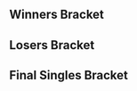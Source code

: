 {{DISPLAYTITLE: SALT: ''Melee'' Singles Bracket}}{{SetGame|melee}}
{{tabs static
|name1=Overview
|link1=SALT/Melee
|name2=Singles Bracket
|link2=SALT/Melee/Singles Bracket
|name3=Doubles Bracket
|link3=SALT/Melee/Doubles Bracket
|This=2
}}

==Winners Bracket==
{{32DEWBracketA
|tourneylink=SALT/Melee
|tourneyname=SALT
|r1m1p1=Mahie |r1m1p1flag=fr |r1m1p1score={{win}} |r1m1win=1
|r1m1p2=Bye |r1m1p2flag= |r1m1p2score=
|r1m2p1=Psylo |r1m2p1flag=fr |r1m2p1score=2 |r1m2win=1
|r1m2p2=Kafka |r1m2p2flag=us |r1m2p2score=0
|r1m3p1=RAOUL |r1m3p1flag=fr |r1m3p1score={{win}} |r1m3win=1
|r1m3p2=Bye |r1m3p2flag= |r1m3p2score=
|r1m4p1=junkyCat |r1m4p1flag=fr |r1m4p1score=0 |r1m4win=2
|r1m4p2=Baby |r1m4p2flag=fr |r1m4p2score=2
|r1m5p1=Leon |r1m5p1flag=fr |r1m5p1score={{win}} |r1m5win=1
|r1m5p2=Bye |r1m5p2flag= |r1m5p2score=
|r1m6p1=FunkyDonkey |r1m6p1flag=fr |r1m6p1score=0 |r1m6win=2
|r1m6p2=Solo |r1m6p2flag=fr |r1m6p2score=2
|r1m7p1=Meljin |r1m7p1flag=fr |r1m7p1score={{win}} |r1m7win=1
|r1m7p2=Bye |r1m7p2flag= |r1m7p2score=
|r1m8p1=Bobi |r1m8p1flag=fr |r1m8p1score=2 |r1m8win=1
|r1m8p2=Nova |r1m8p2flag=fr |r1m8p2score=0

|r1m9p1=Tekk |r1m9p1flag=fr |r1m9p1score={{win}} |r1m9win=1
|r1m9p2=Bye |r1m9p2flag= |r1m9p2score=
|r1m10p1=Hercules |r1m10p1flag=fr |r1m10p1score=2 |r1m10win=1
|r1m10p2=Sath |r1m10p2flag=fr |r1m10p2score=0
|r1m11p1=yogui |r1m11p1flag=fr |r1m11p1score={{win}} |r1m11win=1
|r1m11p2=Bye |r1m11p2flag= |r1m11p2score=
|r1m12p1=Wily |r1m12p1flag=fr |r1m12p1score=2 |r1m12win=1
|r1m12p2=baku |r1m12p2flag=fr |r1m12p2score=0
|r1m13p1=beLia |r1m13p1flag=fr |r1m13p1score={{win}} |r1m13win=1
|r1m13p2=Bye |r1m13p2flag= |r1m13p2score=
|r1m14p1=Jerem |r1m14p1flag=fr |r1m14p1score=2 |r1m14win=1
|r1m14p2=Follow |r1m14p2flag=fr |r1m14p2score=0
|r1m15p1=CaptainJack |r1m15p1flag=jp |r1m15p1score={{win}} |r1m15win=1
|r1m15p2=Bye |r1m15p2flag= |r1m15p2score=
|r1m16p1=Rach |r1m16p1flag=fr |r1m16p1score=2 |r1m16win=1
|r1m16p2=Bro |r1m16p2flag=fr |r1m16p2score=0

|r2m1p1=Mahie |r2m1p1flag=fr |r2m1p1score=3 |r2m1win=1
|r2m1p2=Psylo |r2m1p2flag=fr |r2m1p2score=0
|r2m2p1=RAOUL |r2m2p1flag=fr |r2m2p1score=2 |r2m2win=1
|r2m2p2=Baby |r2m2p2flag=fr |r2m2p2score=0
|r2m3p1=Leon |r2m3p1flag=fr |r2m3p1score=2 |r2m3win=1
|r2m3p2=Solo |r2m3p2flag=fr |r2m3p2score=0
|r2m4p1=Meljin |r2m4p1flag=fr |r2m4p1score=2 |r2m4win=1
|r2m4p2=Bobi |r2m4p2flag=fr |r2m4p2score=1
|r2m5p1=Tekk |r2m5p1flag=fr |r2m5p1score=2 |r2m5win=1
|r2m5p2=Hercules |r2m5p2flag=fr |r2m5p2score=0
|r2m6p1=yogui |r2m6p1flag=fr |r2m6p1score=0 |r2m6win=2
|r2m6p2=Wily |r2m6p2flag=fr |r2m6p2score=2
|r2m7p1=beLia |r2m7p1flag=fr |r2m7p1score=2 |r2m7win=1
|r2m7p2=Jerem |r2m7p2flag=fr |r2m7p2score=0
|r2m8p1=CaptainJack |r2m8p1flag=jp |r2m8p1score=2 |r2m8win=1
|r2m8p2=Rach |r2m8p2flag=fr |r2m8p2score=1

|r3m1p1=Mahie |r3m1p1flag=fr |r3m1p1score=3 |r3m1win=1
|r3m1p2=RAOUL |r3m1p2flag=fr |r3m1p2score=0
|r3m2p1=Leon |r3m2p1flag=fr |r3m2p1score=3 |r3m2win=1
|r3m2p2=Meljin |r3m2p2flag=fr |r3m2p2score=1
|r3m3p1=Tekk |r3m3p1flag=fr |r3m3p1score=3 |r3m3win=1
|r3m3p2=Wily |r3m3p2flag=fr |r3m3p2score=0
|r3m4p1=beLia |r3m4p1flag=fr |r3m4p1score=3 |r3m4win=1
|r3m4p2=CaptainJack |r3m4p2flag=jp |r3m4p2score=0

|r4m1p1=Mahie |r4m1p1flag=fr |r4m1p1score=3 |r4m1win=1
|r4m1p2=Leon |r4m1p2flag=fr |r4m1p2score=2
|r4m1p1char1=fox |r4m1p1stock1=1 |r4m1p2char1=marth |r4m1p2stock1=0 |r4m1win1=1 |r4m1stage1=Yoshi's Story
|r4m1p1char2=fox |r4m1p1stock2=0 |r4m1p2char2=marth |r4m1p2stock2=1 |r4m1win2=2 |r4m1stage2=Final Destination
|r4m1p1char3=fox |r4m1p1stock3=1 |r4m1p2char3=marth |r4m1p2stock3=0 |r4m1win3=1 |r4m1stage3=Dream Land
|r4m1p1char4=fox |r4m1p1stock4=0 |r4m1p2char4=marth |r4m1p2stock4=1 |r4m1win4=2 |r4m1stage4=Fountain of Dreams
|r4m1p1char5=fox |r4m1p1stock5=2 |r4m1p2char5=marth |r4m1p2stock5=0 |r4m1win5=1 |r4m1stage5=Pokémon Stadium
|r4m1date=June 4, 2017
|r4m1details={{BracketMatchDetails|reddit=|comment=|vod=https://www.youtube.com/watch?v=_ChZxLT-YfY}}

|r4m2p1=Tekk |r4m2p1flag=fr |r4m2p1score=1 |r4m2win=2
|r4m2p2=beLia |r4m2p2flag=fr |r4m2p2score=3
|r4m2p1char1=falco |r4m2p1stock1=1 |r4m2p2char1=fox |r4m2p2stock1=0 |r4m2win1=1 |r4m2stage1=Yoshi's story
|r4m2p1char2=falco |r4m2p1stock2=0 |r4m2p2char2=fox |r4m2p2stock2=1 |r4m2win2=2 |r4m2stage2=Final Destination
|r4m2p1char3=falco |r4m2p1stock3=0 |r4m2p2char3=fox |r4m2p2stock3=1 |r4m2win3=2 |r4m2stage3=Battlefield
|r4m2p1char4=falco |r4m2p1stock4=0 |r4m2p2char4=fox |r4m2p2stock4=2 |r4m2win4=2 |r4m2stage4=Fountain of Dreams
|r4m2date=June 4, 2017
|r4m2details={{BracketMatchDetails|reddit=|comment=|vod=https://www.youtube.com/watch?v=1AUWfKRTR0Q}}
}}

==Losers Bracket==
{{24DELBracketSmwA
|tourneylink=SALT/Melee
|tourneyname=SALT
|l1placement=17-24
|l2placement=13-16
|l3placement=9-12
|l4placement=7-8
|l5placement=5-6

|l1m1p1=Rach |l1m1p1flag=fr |l1m1p1score=2 |l1m1win=1
|l1m1p2=Kafka |l1m1p2flag=us |l1m1p2score=0
|l1m2p1=Jerem |l1m2p1flag=fr |l1m2p1score=2 |l1m2win=1
|l1m2p2=junkyCat |l1m2p2flag=fr |l1m2p2score=0
|l1m3p1=yogui |l1m3p1flag=fr |l1m3p1score=2 |l1m3win=1
|l1m3p2=FunkyDonkey |l1m3p2flag=fr |l1m3p2score=0
|l1m4p1=Hercules |l1m4p1flag=fr |l1m4p1score=2 |l1m4win=1
|l1m4p2=Nova |l1m4p2flag=fr |l1m4p2score=0
|l1m5p1=Bobi |l1m5p1flag=fr |l1m5p1score=2 |l1m5win=1
|l1m5p2=Sath |l1m5p2flag=fr |l1m5p2score=0
|l1m6p1=Solo |l1m6p1flag=fr |l1m6p1score=0 |l1m6win=2
|l1m6p2=baku |l1m6p2flag=fr |l1m6p2score=2
|l1m7p1=Baby |l1m7p1flag=fr |l1m7p1score=2 |l1m7win=1
|l1m7p2=Follow |l1m7p2flag=fr |l1m7p2score=0
|l1m8p1=Psylo |l1m8p1flag=fr |l1m8p1score=2 |l1m8win=1
|l1m8p2=Bro |l1m8p2flag=fr |l1m8p2score=0

|l2m1p1=Rach |l2m1p1flag=fr |l2m1p1score=2 |l2m1win=1
|l2m1p2=Jerem |l2m1p2flag=fr |l2m1p2score=0
|l2m2p1=yogui |l2m2p1flag=fr |l2m2p1score=2 |l2m2win=1
|l2m2p2=Hercules |l2m2p2flag=fr |l2m2p2score=0
|l2m3p1=Bobi |l2m3p1flag=fr |l2m3p1score=2 |l2m3win=1
|l2m3p2=baku |l2m3p2flag=fr |l2m3p2score=0
|l2m4p1=Baby |l2m4p1flag=fr |l2m4p1score=2 |l2m4win=1
|l2m4p2=Psylo |l2m4p2flag=fr |l2m4p2score=1

|l3m1p1=Meljin |l3m1p1flag=fr |l3m1p1score=2 |l3m1win=1
|l3m1p2=Rach |l3m1p2flag=fr |l3m1p2score=0
|l3m2p1=RAOUL |l3m2p1flag=fr |l3m2p1score=3 |l3m2win=1
|l3m2p2=yogui |l3m2p2flag=fr |l3m2p2score=1
|l3m3p1=CaptainJack |l3m3p1flag=jp |l3m3p1score=2 |l3m3win=1
|l3m3p2=Bobi |l3m3p2flag=fr |l3m3p2score=0
|l3m4p1=Wily |l3m4p1flag=fr |l3m4p1score=3 |l3m4win=1
|l3m4p2=Baby |l3m4p2flag=fr |l3m4p2score=0

|l4m1p1=Meljin |l4m1p1flag=fr |l4m1p1score=2 |l4m1win=2
|l4m1p2=RAOUL |l4m1p2flag=fr |l4m1p2score=3
|l4m2p1=CaptainJack |l4m2p1flag=jp |l4m2p1score=1 |l4m2win=2
|l4m2p2=Wily |l4m2p2flag=fr |l4m2p2score=3

|l5m1p1=Tekk|l5m1p1flag=fr |l5m1p1score=3 |l5m1win=1
|l5m1p2=RAOUL|l5m1p2flag=fr |l5m1p2score=1

|l5m2p1=Leon|l5m2p1flag=fr |l5m2p1score=3 |l5m2win=1
|l5m2p2=Wily|l5m2p2flag=fr |l5m2p2score=1
|l5m2p1char1=marth |l5m2p1stock1=2 |l5m2p2char1=falco |l5m2p2stock1=0 |l5m2win1=1 |l5m2stage1=Final Destination
|l5m2p1char2=marth |l5m2p1stock2=0 |l5m2p2char2=falco |l5m2p2stock2=1 |l5m2win2=2 |l5m2stage2=Dream Land
|l5m2p1char3=marth |l5m2p1stock3=1 |l5m2p2char3=falco |l5m2p2stock3=0 |l5m2win3=1 |l5m2stage3=Fountain of Dreams
|l5m2p1char4=marth |l5m2p1stock4=1 |l5m2p2char4=falco |l5m2p2stock4=0 |l5m2win4=1 |l5m2stage4=Yoshi's Story
|l5m2date=June 4, 2017
|l5m2details={{BracketMatchDetails|reddit=|comment=|vod=https://www.youtube.com/watch?v=UNB-UUcr_qw}}
}}
<onlyinclude>
==Final Singles Bracket==
{{DEFinalSmwBracket
|tourneylink=SALT/Melee
|tourneyname=SALT
|l1placement=4
|r2placement=3
|r3loserplacement=2
|r3winnerplacement=1
|column-width=175
|export_score=true

<!-- FROM WINNERS -->
|r1m1p1=Mahie |r1m1p1flag=fr |r1m1p1score=3
|r1m1p2=beLia |r1m1p2flag=fr |r1m1p2score=1
|r1m1win=1
|r1m1p1char1=marth |r1m1p1stock1=2 |r1m1p2char1=fox |r1m1p2stock1=0 |r1m1win1=1 |r1m1stage1=Battlefield
|r1m1p1char2=marth |r1m1p1stock2=0 |r1m1p2char2=fox |r1m1p2stock2=1 |r1m1win2=2 |r1m1stage2=Yoshi's Story
|r1m1p1char3=marth |r1m1p1stock3=2 |r1m1p2char3=fox |r1m1p2stock3=0 |r1m1win3=1 |r1m1stage3=Final Destination
|r1m1p1char4=marth |r1m1p1stock4=2 |r1m1p2char4=fox |r1m1p2stock4=0 |r1m1win4=1 |r1m1stage4=Dream Land
|r1m1date=June 4, 2017
|r1m1finished=
|r1m1details={{BracketMatchDetails
|vod=https://youtu.be/nV-PWK3u14A
|preview=
|lrthread=
|interview=
|recap=
|comment=
|live=
}}

<!-- FROM LOSERS -->
|l1m1p1=Tekk |l1m1p1flag=fr |l1m1p1score=3
|l1m1p2=Leon |l1m1p2flag=fr |l1m1p2score=0
|l1m1win=1
|l1m1p1char1=puff |l1m1p1stock1=2 |l1m1p2char1=marth |l1m1p2stock1=0 |l1m1win1=1 |l1m1stage1=Fountain of Dreams
|l1m1p1char2=puff |l1m1p1stock2=1 |l1m1p2char2=marth |l1m1p2stock2=0 |l1m1win2=1 |l1m1stage2=Yoshi's Story
|l1m1p1char3=puff |l1m1p1stock3=1 |l1m1p2char3=marth |l1m1p2stock3=0 |l1m1win3=1 |l1m1stage3=Final Destination
|l1m1date=June 4, 2017
|l1m1finished=
|l1m1details={{BracketMatchDetails
|vod=https://www.youtube.com/watch?v=kc0w1c_kcXg
|preview=
|lrthread=
|interview=
|recap=
|comment=
|live=
}}

<!-- LOSERS FINALS -->
|r2m1p1=beLia |r2m1p1flag=fr |r2m1p1score=1
|r2m1p2=Tekk |r2m1p2flag=fr |r2m1p2score=3
|r2m1win=2
|r2m1p1char1=fox |r2m1p1stock1=0 |r2m1p2char1=puff |r2m1p2stock1=1 |r2m1win1=2 |r2m1stage1=Battlefield
|r2m1p1char2=fox |r2m1p1stock2=3 |r2m1p2char2=puff |r2m1p2stock2=0 |r2m1win2=1 |r2m1stage2=Pokémon Stadium
|r2m1p1char3=fox |r2m1p1stock3=0 |r2m1p2char3=puff |r2m1p2stock3=1 |r2m1win3=2 |r2m1stage3=Fountain of Dreams
|r2m1p1char4=fox |r2m1p1stock4=0 |r2m1p2char4=puff |r2m1p2stock4=2 |r2m1win4=2 |r2m1stage4=Yoshi's Story
|r2m1date=June 4, 2017
|r2m1finished=
|r2m1details={{BracketMatchDetails
|vod=https://www.youtube.com/watch?v=Mc-CaCD_iBY
|preview=
|lrthread=
|interview=
|recap=
|comment=
|live=
}}

<!-- GRAND FINALS -->
|r3m1p1=Mahie |r3m1p1flag=fr |r3m1p1score=3
|r3m1p2=Tekk |r3m1p2flag=fr |r3m1p2score=2
|r3m1win=1
|r3m1p1char1=fox |r3m1p1stock1=0 |r3m1p2char1=puff |r3m1p2stock1=1 |r3m1win1=2 |r3m1stage1=Battlefield
|r3m1p1char2=fox |r3m1p1stock2=0 |r3m1p2char2=puff |r3m1p2stock2=2 |r3m1win2=2 |r3m1stage2=Pokémon Stadium
|r3m1p1char3=fox |r3m1p1stock3=2 |r3m1p2char3=puff |r3m1p2stock3=0 |r3m1win3=1 |r3m1stage3=Pokémon Stadium
|r3m1p1char4=fox |r3m1p1stock4=2 |r3m1p2char4=puff |r3m1p2stock4=0 |r3m1win4=1 |r3m1stage4=Fountain of Dreams
|r3m1p1char5=fox |r3m1p1stock5=2 |r3m1p2char5=puff |r3m1p2stock5=0 |r3m1win5=1 |r3m1stage5=Dream Land
|r3m1date=June 4, 2017
|r3m1finished=
|r3m1details={{BracketMatchDetails
|vod=https://www.youtube.com/watch?v=i6CeaT0dATQ
|preview=
|lrthread=
|interview=
|recap=
|comment=
|live=
}}
}}

</onlyinclude>
